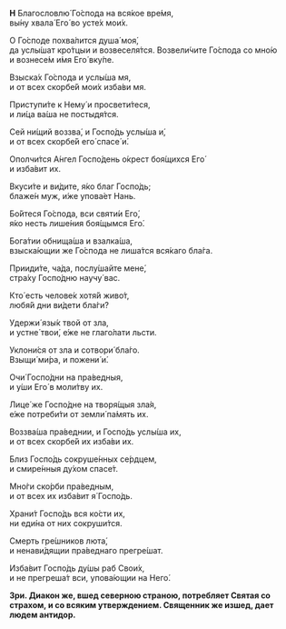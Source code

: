 **Н** Благословлю́ Го́спода на вся́кое вре́мя,  
вы́ну хвала́ Его́ во усте́х мои́х.

О Го́споде похва́лится душа́ моя́,  
да услы́шат кро́тцыи и возвеселя́тся.
Возвели́чите Го́спода со мно́ю  
и вознесе́м и́мя Его́ вку́пе.

Взыска́х Го́спода и услы́ша мя,  
и от всех скорбе́й мои́х изба́ви мя.  

Приступи́те к Нему́ и просвети́теся,  
и ли́ца ва́ша не постыдя́тся.

Сей ни́щий воззва́, и Госпо́дь услы́ша и́,  
и от всех скорбе́й eго́ спасе́ и́.

Ополчи́тся А́нгел Госпо́день о́крест боя́щихся Его́  
и изба́вит их.

Вкуси́те и ви́дите, я́ко благ Госпо́дь;  
блаже́н муж, и́же упова́ет Нань.

Бо́йтеся Го́спода, вси святи́и Его́,  
я́ко несть лише́ния боя́щымся Его́.

Бога́тии обнища́ша и взалка́ша,  
взыска́ющии же Го́спода не лиша́тся вся́каго бла́га.

Прииди́те, ча́да, послу́шайте мене́,  
стра́ху Госпо́дню научу́ вас.

Кто́ есть челове́к хотя́й живо́т,  
любя́й дни ви́дети бла́ги?

Удержи́ язы́к твой от зла,  
и устне́ твои́, е́же не глаго́лати льсти.

Уклони́ся от зла и сотвори́ бла́го.  
Взыщи́ ми́ра, и пожени́ и́.

Очи́ Госпо́дни на пра́ведныя,  
и у́ши Его́ в моли́тву их.

Лице́ же Госпо́дне на творя́щыя зла́я,  
е́же потреби́ти от земли́ па́мять их.

Воззва́ша пра́веднии, и Госпо́дь услы́ша их,  
и от всех скорбе́й их изба́ви их.

Близ Госпо́дь сокруше́нных се́рдцем,  
и смире́нныя ду́хом спасе́т.

Мно́ги ско́рби пра́ведным,  
и от всех их изба́вит я́ Госпо́дь.

Храни́т Госпо́дь вся ко́сти их,  
ни еди́на от них сокруши́тся.

Смерть гре́шников люта́,  
и ненави́дящии пра́веднаго прегре́шат.

Изба́вит Госпо́дь ду́шы раб Свои́х,  
и не прегреша́т вси, упова́ющии на Него́.

**Зри. Диакон же, вшед северною страною, потребляет Святая со страхом, и со всяким утверждением. Священник же изшед, дает людем антидор.**
